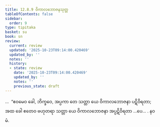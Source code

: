```yaml
---
title: 12.8.9 ဝိကာလဘောဇနသုတ္တ
tableOfContents: false
sidebar:
  order: 9
type: tipitaka
basket: su
book: sn
review:
  current: review
  updated: '2025-10-23T09:14:00.420469'
  updated_by: ''
  notes: ''
  history:
  - state: review
    date: '2025-10-23T09:14:00.420469'
    updated_by: ''
    notes: ''
    previous_state: draft
---
```



<ReviewStatus review={frontmatter.review} showDetails={true} />

<HypothesisAnnotation frontmatter={frontmatter} />

<DynamicBreadcrumb />

<Division number="1149" book="sn" e="ch" v="18" p="451">

<Paragraph number="2475" book="sn">
…  “ဧဝမေဝ ခေါ, ဘိက္ခဝေ, အပ္ပကာ တေ သတ္တာ ယေ ဝိကာလဘောဇနာ ပဋိဝိရတာ; အထ ခေါ ဧတေဝ ဗဟုတရာ သတ္တာ ယေ ဝိကာလဘောဇနာ အပ္ပဋိဝိရတာ …ပေ… .

</Paragraph>
</Division>

<Paragraph number="2476" type="center" book="sn">
နဝမံ.
</Paragraph>